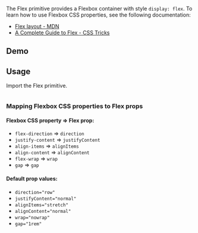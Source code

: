 
The Flex primitive provides a Flexbox container with style `display: flex`. To learn how to use Flexbox CSS properties, see the following documentation:

- [Flex layout - MDN](https://developer.mozilla.org/en-US/docs/Learn/CSS/CSS_layout/Flexbox)
- [A Complete Guide to Flex - CSS Tricks](https://css-tricks.com/snippets/css/a-guide-to-flexbox/)

## Demo

<FlexDemo />

## Usage

Import the Flex primitive.

<Example>
  <View>
    <DefaultFlexExample />
  </View>
  
  <ExampleCode>

```jsx file=./examples/DefaultFlexExample.tsx

```

  </ExampleCode>
</Example>

### Mapping Flexbox CSS properties to Flex props

#### Flexbox CSS property => Flex prop:

- `flex-direction` => `direction`
- `justify-content` => `justifyContent`
- `align-items` => `alignItems`
- `align-content` => `alignContent`
- `flex-wrap` => `wrap`
- `gap` => `gap`

#### Default prop values:

- `direction="row"`
- `justifyContent="normal"`
- `alignItems="stretch"`
- `alignContent="normal"`
- `wrap="nowrap"`
- `gap="1rem"`
